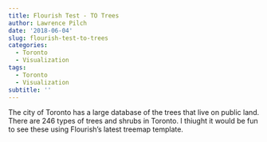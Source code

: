 ```yaml
---
title: Flourish Test - TO Trees
author: Lawrence Pilch
date: '2018-06-04'
slug: flourish-test-to-trees
categories:
  - Toronto
  - Visualization
tags:
  - Toronto
  - Visualization
subtitle: ''
---
```

The city of Toronto has a large database of the trees that live on public land. There are 246 types of trees and shrubs in Toronto. I thiught it would be fun to see these using Flourish's latest treemap template.

<div class="flourish-embed" data-src="visualisation/56290"></div><script src="https://public.flourish.studio/resources/embed.js"></script>